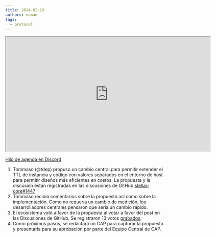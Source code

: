 ```yaml
---
title: 2024-02-29
authors: naman
tags:
  - protocol
---
```


<iframe
  src="https://drive.google.com/file/d/1zKvUx74UqvfmpNvU8BJt5RAqj-XHyBke/preview"
  width="640"
  height="360"
  allow="autoplay"
></iframe>

[Hilo de agenda en Discord](https://discord.com/channels/897514728459468821/1212118102565855243)

1. Tommaso (@tdep) propuso un cambio central para permitir extender el TTL de instancia y código con valores separados en el entorno de host para permitir diseños más eficientes en costos. La propuesta y la discusión están registradas en las discusiones de GitHub [stellar-core#1447](https://github.com/stellar/stellar-protocol/discussions/1447)
2. Tommaso recibió comentarios sobre la propuesta así como sobre la implementación. Como no requería un cambio de medición, los desarrolladores centrales pensaron que sería un cambio rápido.
3. El ecosistema votó a favor de la propuesta al votar a favor del post en las Discusiones de GitHub. Se registraron 13 votos [grabados](https://github.com/stellar/stellar-protocol/discussions/).
4. Como próximos pasos, se redactará un CAP para capturar la propuesta y presentarla para su aprobación por parte del Equipo Central de CAP.
